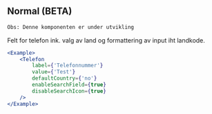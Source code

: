 
## Normal (BETA)

```diff
Obs: Denne komponenten er under utvikling
```
Felt for telefon ink. valg av land og formattering av input iht landkode.

<Example>
    <Telefon
        label={'Telefonnummer'}
        value={'Test'}
        defaultCountry={'no'}
        enableSearchField={true}
        disableSearchIcon={true}
    />
</Example>

```jsx
<Example>
    <Telefon
        label={'Telefonnummer'}
        value={'Test'}
        defaultCountry={'no'}
        enableSearchField={true}
        disableSearchIcon={true}
    />
</Example>
```
